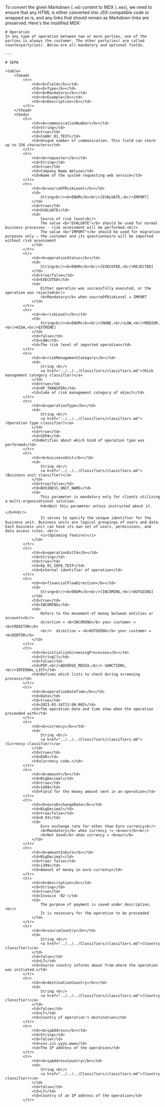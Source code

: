 To convert the given Markdown (`.md`) content to MDX (`.mdx`), we need to ensure that any HTML is either converted into JSX-compatible code or wrapped as is, and any links that should remain as Markdown links are preserved. Here's the modified MDX:

```mdx
# Operation
In any type of operation between two or more parties, one of the parties is always the customer. The other party(ies) are called counterparty(ies). Below are all mandatory and optional fields.

---

# SEPA

<table>
    <thead>
        <tr>
            <td><b>Field</b></td>
            <td><b>Type</b></td>
            <td><b>Mandatory</b></td>
            <td><b>Example</b></td>
            <td><b>Description</b></td>
        </tr>
    </thead>
    <tbody>
        <tr>
            <td><b>communicationNumber</b></td>
            <td>String</td>
            <td>true</td>
            <td>ComNr_01_TEST</td>
            <td>Unique number of communication. This field can store up to 256 characters</td>
        </tr>
        <tr>
            <td><b>requester</b></td>
            <td>String</td>
            <td>true</td>
            <td>Company Name Amlyze</td>
            <td>Name of the system requesting web service</td>
        </tr>
        <tr>
            <td><b>sourceOfRiskLevel</b></td>
            <td>
                String<br/><b>ENUM</b><br/>[EVALUATE,<br/>IMPORT]
            </td>
            <td>true</td>
            <td>EVALUATE</td>
            <td>
                Source of risk level<br/> 
                The value <b>"EVALUATE"</b> should be used for normal business processes - risk assessment will be performed.<br/> 
                The value <b>"IMPORT"</b> should be used for migration purposes only – the customer and its questionnaire will be imported without risk assessment
            </td>
        </tr>
        <tr>
            <td><b>operationStatus</b></td>
            <td>
                String<br/><b>ENUM</b><br/>[EXECUTED,<br/>REJECTED]
            </td>
            <td>true/false</td>
            <td>EXECUTED</td>
            <td>
                Either operation was successfully executed, or the operation was rejected<br/> 
                <b>Mandatory</b> when sourceOfRiskLevel = IMPORT
            </td>
        </tr>
        <tr>
            <td><b>riskLevel</b></td>
            <td>
                String<br/><b>ENUM</b><br/>[NONE,<br/>LOW,<br/>MEDIUM,<br/>HIGH,<br/>EXTREME]
            </td>
            <td>false</td>
            <td>LOW</td>
            <td>The risk level of imported operation</td>
        </tr>
        <tr>
            <td><b>riskManagementCategory</b></td>
            <td>
                String <br/>
                <a href="../../../Classifiers/classifiers.md">(Risk management category classifier)</a>
            </td>
            <td>true</td>
            <td>OP_TRANSFER</td>
            <td>Code of risk management category of object</td>
        </tr>
        <tr>
            <td><b>operationType</b></td>
            <td>
                String <br/>
                <a href="../../../Classifiers/classifiers.md">(Operation type classifier)</a>
            </td>
            <td>true</td>
            <td>SEPA</td>
            <td>Notifies about which kind of operation type was performed</td>
        </tr>
        <tr>
            <td><b>businessUnit</b></td>
            <td>
                String <br/>
                <a href="../../../Classifiers/classifiers.md">(Business unit classifier)</a>
            </td>
            <td>true/false</td>
            <td>BUSINESS_UNIT_NAME</td>
            <td>
                This parameter is mandatory only for clients utilizing a multi-organizational solution. 
                ❗<b>Omit this parameter unless instructed about it.</b>❗<br/> 
                It serves to specify the unique identifier for the business unit. Business units are logical groupings of users and data. Each business unit can have its own set of users, permissions, and data access rules. <br/>
                <i>(Upcoming feature)</i>
            </td>
        </tr>
        <tr>
            <td><b>operationExtId</b></td>
            <td>String</td>
            <td>true</td>
            <td>Op_01_SEPA_TEST</td>
            <td>External identifier of operation</td>
        </tr>
        <tr>
            <td><b>financialFlowDirection</b></td>
            <td>
                String<br/><b>ENUM</b><br/>[INCOMING,<br/>OUTGOING]
            </td>
            <td>true</td>
            <td>INCOMING</td>
            <td>
                Refers to the movement of money between entities or accounts<br/>  
                direction = <b>INCOMING</b> your customer = <b>CREDITOR</b> 
                <br/>  direction = <b>OUTGOING</b> your customer = <b>DEBTOR</b>
            </td>
        </tr>
        <tr>
            <td><b>initializeScreeningProcesses</b></td>
            <td>String[]</td>
            <td>false</td>
            <td>PEP,<br/>ADVERSE_MEDIA,<br/> SANCTIONS, <br/>INTERNAL_LIST</td>
            <td>Defines which lists to check during screening process</td>
        </tr>
        <tr>
            <td><b>operationDateTime</b></td>
            <td>Date</td>
            <td>true</td>
            <td>2023-03-16T13:00:00Z</td>
            <td>The operation date and time show when the operation proceeded with</td>
        </tr>
        <tr>
            <td><b>currency</b></td>
            <td>
                String <br/>
                <a href="../../../Classifiers/classifiers.md">(Currency classifier)</a>
            </td>
            <td>true</td>
            <td>EUR</td>
            <td>Currency code.</td> 
        </tr>
        <tr>
            <td><b>amount</b></td>
            <td>BigDecimal</td>
            <td>true</td>
            <td>1499</td>
            <td>Field for the money amount sent in an operation</td>
        </tr>
        <tr>
            <td><b>euroExchangeRate</b></td>
            <td>BigDecimal</td>
            <td>true/false</td>
            <td>0.93</td>
            <td>
                Euro exchange rate for other than Euro currency<br/> 
                <b>Mandatory</b> when currency != <b>eur</b><br/> 
                <b>Not Used</b> when currency = <b>eur</b>
            </td>
        </tr>
        <tr>
            <td><b>amountInEuro</b></td>
            <td>BigDecimal</td>
            <td>true/ false</td>
            <td>1399</td>
            <td>Amount of money in euro currency</td>
        </tr>
        <tr>
            <td><b>description</b></td>
            <td>String</td>
            <td>true</td>
            <td>Invoice '02'</td>
            <td>
                The purpose of payment is saved under description.<br/> 
                It is necessary for the operation to be proceeded
            </td>
        </tr>
        <tr>
            <td><b>sourceCountry</b></td>
            <td>
                String <br/>
                <a href="../../../Classifiers/classifiers.md">(Country classifier)</a>
            </td>
            <td>false</td>
            <td>LT</td>
            <td>Source country informs about from where the operation was initiated.</td>
        </tr>
        <tr>
            <td><b>destinationCountry</b></td>
            <td>
                String <br/>
                <a href="../../../Classifiers/classifiers.md">(Country classifier)</a>
            </td>
            <td>false</td>
            <td>LT</td>
            <td>Country of operation's destination</td>
        </tr>
        <tr>
            <td><b>ipAddress</b></td>
            <td>String</td>
            <td>false</td>
            <td>xxx.zzz.yyyy.www</td>
            <td>The IP address of the operation</td>
        </tr>
        <tr>
            <td><b>ipAddressCountry</b></td>
            <td>
                String <br/>
                <a href="../../../Classifiers/classifiers.md">(Country classifier)</a>
            </td>
            <td>false</td>
            <td>LT</td>
            <td>Country of an IP address of the operation</td>
        </tr>
       
